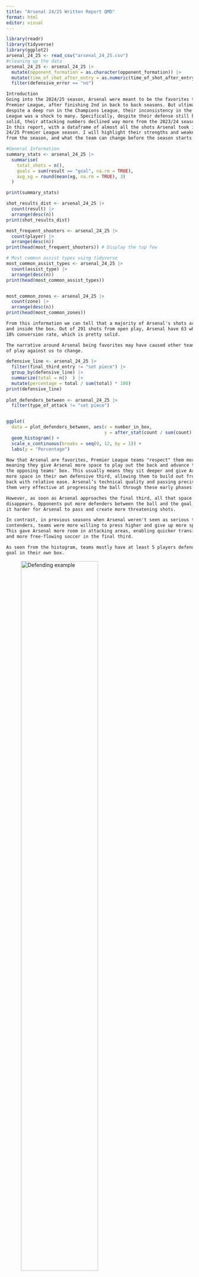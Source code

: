 ---
title: "Arsenal 24/25 Written Report QMD"
format: html
editor: visual
---
```{r message=FALSE, warning=FALSE, echo=TRUE}
library(readr)
library(tidyverse)
library(ggplot2)
arsenal_24_25 <- read_csv("arsenal_24_25.csv")
#cleaning up the data
arsenal_24_25 <- arsenal_24_25 |>
  mutate(opponent_formation = as.character(opponent_formation)) |>
  mutate(time_of_shot_after_entry = as.numeric(time_of_shot_after_entry)) |>
  filter(defensive_error == "no")


```

```{md}
Introduction
Going into the 2024/25 season, Arsenal were meant to be the favorites to win the
Premier League, after finishing 2nd in back to back seasons. But ultimately, 
despite a deep run in the Champions League, their inconsistency in the Premier
League was a shock to many. Specifically, despite their defense still being 
solid, their attacking numbers declined way more from the 2023/24 season prior.
In this report, with a dataframe of almost all the shots Arsenal took in the 
24/25 Premier League season. I will highlight their strengths and weaknesses 
from the season, and what the team can change before the season starts.
```

```{r}
#General Information
summary_stats <- arsenal_24_25 |> 
  summarise(
    total_shots = n(),
    goals = sum(result == "goal", na.rm = TRUE),
    avg_xg = round(mean(xg, na.rm = TRUE), 3)
  )

print(summary_stats)

shot_results_dist <- arsenal_24_25 |>
  count(result) |>
  arrange(desc(n))
print(shot_results_dist)

most_frequent_shooters <- arsenal_24_25 |>
  count(player) |>
  arrange(desc(n))
print(head(most_frequent_shooters)) # Display the top few

# Most common assist types using tidyverse
most_common_assist_types <- arsenal_24_25 |>
  count(assist_type) |>
  arrange(desc(n))
print(head(most_common_assist_types))


most_common_zones <- arsenal_24_25 |>
  count(zone) |>
  arrange(desc(n))
print(head(most_common_zones))
```

```{md}
From this information we can tell that a majority of Arsenal's shots are central
and inside the box. Out of 291 shots from open play, Arsenal have 63 which is a 
18% conversion rate, which is pretty solid. 
```

```{md}
The narrative around Arsenal being favorites may have caused other teams styles
of play against us to change. 
```

```{r}
defensive_line <- arsenal_24_25 |>
  filter(final_third_entry != "set piece") |>
  group_by(defensive_line) |>
  summarize(total = n()  ) |>
  mutate(percentage = total / sum(total) * 100)
print(defensive_line)
  
plot_defenders_between <- arsenal_24_25 |>
  filter(type_of_attack != "set piece")


ggplot(
  data = plot_defenders_between, aes(x = number_in_box, 
                                     y = after_stat(count / sum(count) * 100))) + 
  geom_histogram() +
  scale_x_continuous(breaks = seq(0, 12, by = 1)) +
  labs(y = "Percentage")


```
```{md}
Now that Arsenal are favorites, Premier League teams "respect" them more, 
meaning they give Arsenal more space to play out the back and advance towards 
the opposing teams' box. This usually means they sit deeper and give Arsenal 
more space in their own defensive third, allowing them to build out from the 
back with relative ease. Arsenal’s technical quality and passing precision make 
them very effective at progressing the ball through these early phases.

However, as soon as Arsenal approaches the final third, all that space 
disappears. Opponents put more defenders between the ball and the goal, making 
it harder for Arsenal to pass and create more threatening shots. 

In contrast, in previous seasons when Arsenal weren't seen as serious title 
contenders, teams were more willing to press higher and give up more space. 
This gave Arsenal more room in attacking areas, enabling quicker transitions 
and more free-flowing soccer in the final third.

As seen from the histogram, teams mostly have at least 5 players defending the 
goal in their own box. 

```
![Defending example](Screenshot 2025-07-30 184227.png){width=70%}
```{md}
As one can see in the photo above from Arsenal vs Brentford in January. With 
Brentford having all their players behind the ball, it's very difficult for 
Arsenal to have a shot that's very likely of scoring. This was a common theme 
in Arsenal games, and one that proved very difficult for Arsenal. 
```

```{md}
As a result teams always get pressure on the player shooting which puts them off.
```

```{r}
pressure_test <- t.test(xg ~ shot_under_pressure, data = arsenal_24_25)
print(pressure_test)
```
```{md}
From the above we see that shots taken with pressure have a mean xg of .14, but 
without pressure the mean xg rises to .24. This is statistically significant 
with a p-value of .00038, meaning that pressure has a heavy impact on how 
threatening a shot is.
```


```{md}
To find what areas Arsenal attack in better than others in possession, I divided
the area into 5 spaces: the left halfspace, right halfspace, middle, left, and 
right. I also looked at shots from set pieces.
```

```{r}
attack_summary <- arsenal_24_25 |>
  filter(entry_method != "recovery") |>
  mutate(entry_type = case_when(
    final_third_entry %in% c("free kick", "direct freekick", "left corner", 
                  "right corner") ~ "set piece", TRUE ~ final_third_entry)) |>
  select(-final_third_entry) |>
  group_by(entry_type) |>
  summarize(count = n()) |>
  mutate(prop = count / sum(count))
print(attack_summary)
```

```{md}
From the table, we see that Arsenal are mostly reliant on attacking from the 
wings and right halfspace, with less emphasis on the left halfspace and middle. 
This makes sense, our most natural attacking players such as Saka, Odegaard, 
Martinelli, Trossard, etc take these spaces up so they get the most touches and 
influence in attack. Yet we still struggle to find that final shot. 

This season, Arsenal were known to heavily rely on set pieces in tight games.
```

```{r}
set_pieces <- arsenal_24_25 |>
  filter(result == "goal") |>
  mutate(total = n()) |>
  count(type_of_attack) |>
  mutate(percentage = n / sum(n) * 100) |>
  filter(type_of_attack == "set piece") |>
  pull(percentage)
print(set_pieces)
```

```{md}
In fact 22.2% of Arsenal's goals were from set pieces. As a team that is 
supposed to dominate games, this is very concerning because it highlights how 
uninspired our creation was from open play relative to prior seasons. The 
numbers and eye test prove this.
```

```{md}
From a fan's perspective, I think a lot of our lack of creation stems from the 
fact that we don't have world class playmakers on this team. A lot of our 
players depend on the system, rather than making big plays by themselves. To 
gain insight into this, I checked how often our players dribble and where.
```

```{r}
ggplot(data = arsenal_24_25, aes(x = touches_before_shot, 
                                 y = after_stat((count / sum(count)) * 100))) + 
  geom_histogram() +
  scale_x_continuous(breaks = seq(0, 12, by = 2)) +
  labs(y = "Percentage")
```

```{md}
For starters, majority of our shots more than half of our shots were first time 
shots, meaning they didn't have to touch the ball before shooting, or they only 
took one touch to control it. What this shows is that our players very rarely 
created shots for themselves. They had to rely on their movement and passing to 
score. Obviously this is difficult to maintain at a high level, but still when 
teams suffocate the passing lanes, dribbling and beating your defender with 
skills is needed, but our team can't and doesn't do that. 
```

```{r}
beaten_by_shots <- arsenal_24_25 |>
  summarize(
    total_shots = n(),
    shots_after_beating_defender = sum(beaten_by != "n/a"),
    proportion = shots_after_beating_defender / total_shots
  )
print(beaten_by_shots)

beaten_by_goals <- arsenal_24_25 |>
  filter(result == "goal") |>
  summarize(
    total_goals = n(),
    goals_after_beating_defender = sum(beaten_by != "n/a"),
    proportion = goals_after_beating_defender / total_goals
  )
print(beaten_by_goals)
```

```{md}
22% of our goals and shots came after an Arsenal player beats a defender on the 
dribble. For us to succeed offensively and score more goals, I'd want to see 
this number go up next season. Hopefully that happens through the transfer window. 
```

```{r}
best_dribblers_summary <- arsenal_24_25 |>
  mutate(beaten_by = na_if(beaten_by, "n/a")) |>
  filter(!is.na(beaten_by)) |>
  group_by(beaten_by) |>
  summarise(times_beaten_defender = n()) |>
  mutate(proportion = times_beaten_defender / sum(times_beaten_defender)) |>
  arrange(desc(times_beaten_defender))
print(best_dribblers_summary)
```
```{md}
From the table, we see that our star player and starting Right Winger Bukayo 
Saka beat the most players one on one, despite missing half the season through 
injury. Despite the injury he still has more than the 2 other Left Wingers, 
Gabriel Martinelli and Leandro Trossard. This is very concerning as a fan. 
Throughout the seasons Saka has been known as the player that has "carried" 
Arsenal's attack. This table supports that. 

Because of this, Saka has been known to get the "star player" treatment, 
meaning that he'll be double teamed on defense. Despite being a great player, 
he doesn't have the skill to constantly bypass this. However, if our 
Left Wingers(Martinelli and Trossard) were just as effective, not only would we 
get more shots on target, but also less pressure off Saka. 

This has become a prominent complaint, where fans feel as if our left hand side 
just isn't as good as our right.
```

```{r}
wings_data <- arsenal_24_25 |>
  mutate(final_third_entry = case_when(
    final_third_entry %in% c("left", "left halfspace") ~ "left",  
    final_third_entry %in% c("right", "right halfspace") ~ "right", 
    TRUE ~ final_third_entry)) |>
  filter(final_third_entry %in% c("left", "right"))

ggplot(wings_data, aes(x = final_third_entry, y = xg)) +
  geom_boxplot() +
  theme(axis.text.x = element_text(angle = 45, hjust = 1)) +
  labs(title = "xG by Final Third Entry", x = "Entry Type", y = "xG")


```

```{md}
I observed that the right side tends to produce higher upper-end xG chances, 
though this difference wasn’t statistically significant. This may suggest 
potential but inconsistent quality from the right. 
```


```{r, warning = FALSE}
# Create player_beaten column first
zone_groups <- arsenal_24_25 |>
  filter(type_of_attack != "set piece") |>
  mutate(beaten_by = na_if(beaten_by, "n/a")) |>
  mutate(player_beaten = ifelse(!is.na(beaten_by), "yes", "no")) |>
  filter(!is.na(zone), !is.na(xg)) |>
  group_by(zone) |>
  group_split()

# Apply Wilcoxon test only where both levels exist
beaten_test <- map_dfr(zone_groups, function(df) {
  if (length(unique(df$player_beaten)) == 2) {
    tibble(
      zone = unique(df$zone),
      p_value = wilcox.test(xg ~ player_beaten, data = df)$p.value,
      mean_beaten = mean(df$xg[df$player_beaten == "yes"], na.rm = TRUE),
      mean_not_beaten = mean(df$xg[df$player_beaten == "no"], na.rm = TRUE),
      n_beaten = sum(df$player_beaten == "yes"),
      n_not_beaten = sum(df$player_beaten == "no")
    )
  } else {
    # Skip zones that don’t have both yes and no
    NULL
  }
})

beaten_test
```

```{md}
To show that Arsenal generates more threatening shots when our attackers beat 
defenders through the dribble, I played around with the data to see how our xg 
increases when we beat players vs when we don't. In zone 1, you can see that 
the p value is almost significant. In the small sample size that we have, when 
our players beat their defender and pass into the box, it's almost always a 
free goal. With better wingers we can see more of this. An example is in the 
Arsenal vs Ipswich game in Gameweek 18. 

https://youtu.be/62DBSHviDYY?si=A_4GZ9vwrz50L_ms&t=88

In the few instances that aren't shown in this dataset due to the crosses not 
being completed, that's because our strikers didn't make contact with the ball, 
but with the addition of Viktor Gyokeres, a more pure striker and goalscorer, 
he'll be scoring these more often and that's how we can get to use him more. 

For the rest of the shooting zones, there are other factors to account for such
as angle and how many defenders are between the ball and the goal, so the xg 
is more random.
```


```{md}
With this issue of struggling to score against low blocks, the ability to 
capitalize on transition goals where defenses are caught out is vital. 
```

```{r}
transition <- arsenal_24_25 |>
  filter(transition == "yes") |>
  summarize(total = n(),
            average_xg = mean(xg, na.rm = TRUE),
            average_time_to_shoot = mean(time_of_shot_after_entry, na.rm = TRUE),
            num_goals = sum(result == "goal"),
            goals_prop = num_goals / total)
print(transition)

```

```{md}
Some fans believe that Arsenal were too slow in transition compared to seasons 
prior. I took a look at all shots from transition. The average xg from 
transitions is higher than the total average, but the time to shoot is pretty 
long, which makes it easier for defenders to get back and protect their goal. 
Overall, our transition lacked creativity, decision making, and efficiency.

The clip here shows an example of how we struggled. https://youtu.be/siDxiv91yTI?si=EMSB9jd4TNkVSauI

As you can see there are many issues in this shot. The one that shoots 
Martinelli, makes a really bad decision to shoot with the defender recovering 
to block the goal, but also Martinelli has no options that he can pass to for a 
better shot. It all looks very bland and unexciting. This was a common theme me 
and many other fans noticed from watching. We scored 30% of our transition 
goals, but it could've been better. 
```


```{md}
After this season, many fans believed the main target should be a Left Wing, 
and after playing around with the data, I believe the data supports this. The 
statistics major in me is troubled because not everything was statistically 
significant, however, the football fan, watcher, and even player part of me 
knows the saying that "Football is a game of small margins".

The player that the media is saying that Arsenal is monitoring is Eberechi Eze. 
Eze is a talented playmaker, dribbler, and finisher. The main concern is that 
he's primarily a Center Attacking Mid and not a touchline Winger. 
```


```{r}
trossard_shots <- arsenal_24_25 |>
  filter(player == "Leandro Trossard") |>
  group_by(zone) |>
  summarise(shots = n()) |>
  mutate(proportion = shots / sum(shots)) |>
  arrange(desc(shots))
print(trossard_shots)
martinelli_shots <- arsenal_24_25 |>
  filter(player == "Gabriel Martinelli") |>
  group_by(zone) |>
  summarise(shots = n()) |>
  mutate(proportion = shots / sum(shots)) |>
  arrange(desc(shots))
print(martinelli_shots)
```

![Eberechi Eze 2023/2024 Heatmap](C:/Users/javie/OneDrive/Pictures/Screenshots/Screenshot 2025-08-05 171608.png){width=70%}

![Gabriel Martinelli 2024/2025 Heatmap](C:/Users/javie/OneDrive/Pictures/Screenshots/Screenshot 2025-08-04 194939.png){width=70%}

![Leandro Trossard 2024/2025 Heatmap](C:/Users/javie/OneDrive/Pictures/Screenshots/Screenshot 2025-08-05 170719.png){width=70%}


```{md}
From the heatmaps we can see that all three players have a lot of touches on 
the touchline, so although Eze operated more frequently in the middle of the 
field last season, he has enough experience that could be useful for Arsenal 
on the left. That season, Eze also had a 52% dribble success rate which is 
higher than Martinelli(35%) and Trossard(51%), while also scoring more goals 
(11) than Martinelli and Trossard. 
```

![Eberechi Eze 2024/2025 Shotmap](C:/Users/javie/OneDrive/Pictures/Screenshots/Screenshot 2025-08-05 172229.png){width=70%}

```{md}
Knowing Eze as a player and seeing both his heatmap and shotmap, I would come 
to the conclusion that he simply "generates football". What that means in the 
football community is that no matter what position on the field he's playing, 
I would expect him to make an impact. The reason I say this is that he can 
shoot, dribble, and pass in the middle and left part of the field. 

After being such a robotic and bland team in offense, this is exactly what I 
think Arsenal need to take a big step towards winning a trophy. 

```


```{md}

https://youtu.be/ocwPznvEyqk?si=akr-F37EoKj9Nomt&t=423

https://youtu.be/ocwPznvEyqk?si=ZGSb3zYD68OXvGRn&t=510


Outside of the numbers and maps, I provided two clips that showcase Eze's 
ability to play on the left. In the first link, after being trapped on the 
touchline, he effortlessly plays a pinpoint cross that his teammate is easily 
able to tap into the goal. So, he definitely has the technical ability to cross
on his left foot that Martinelli and Trossard struggled with. 


In the second clip, he receives the ball all the way on the left in midfield, 
and drives into the middle and makes the defenders all attract towards him in 
anticipation of him shooting, but he plays a pass to the right for his teammate
to be wide open to shoot. 

This is an example of Eze having so much gravity as a dribbler and playmaker, 
meaning that if he can't open up space for himself, then he'll definitely open 
up space for another teammate. This relates back to what I was saying about 
lightening the load off the right off our star player Saka. 

For me and other fans, this signing is a no brainer. 
```

